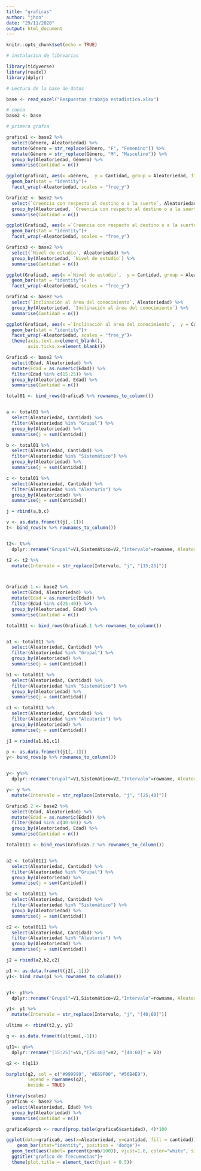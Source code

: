```yaml
---
title: "graficas"
author: "jhon"
date: "29/11/2020"
output: html_document
---
```


```r
knitr::opts_chunk$set(echo = TRUE)
```


```r

# instalacion de librearias

library(tidyverse)
library(readxl)
library(dplyr)


```

```r
# Lectura de la base de datos 

base <- read_excel("Respuestas trabajo estadistica.xlsx")

# copia 
base2 <- base


```


```r


# primera grafca

grafica1 <- base2 %>% 
  select(Género, Aleatoriedad) %>% 
  mutate(Género = str_replace(Género, "F", "Femenino")) %>%
  mutate(Género = str_replace(Género, "M", "Masculino")) %>% 
  group_by(Aleatoriedad, Género) %>% 
  summarise(Cantidad = n())

ggplot(grafica1, aes(x =Género,  y = Cantidad, group = Aleatoriedad, fill = Género))+
  geom_bar(stat = "identity")+
  facet_wrap(~Aleatoriedad, scales = "free_y")
```


```r
Grafica2 <- base2 %>% 
  select(`Creencia con respecto al destino o a la suerte`, Aleatoriedad) %>% 
  group_by(Aleatoriedad, `Creencia con respecto al destino o a la suerte`) %>% 
  summarise(Cantidad = n())

ggplot(Grafica2, aes(x =`Creencia con respecto al destino o a la suerte`,  y = Cantidad, group = Aleatoriedad, fill = `Creencia con respecto al destino o a la suerte`))+
  geom_bar(stat = "identity")+
  facet_wrap(~Aleatoriedad, scales = "free_y")
```
```r
Grafica3 <- base2 %>% 
  select(`Nivel de estudio`, Aleatoriedad) %>% 
  group_by(Aleatoriedad, `Nivel de estudio`) %>% 
  summarise(Cantidad = n())

ggplot(Grafica3, aes(x =`Nivel de estudio`,  y = Cantidad, group = Aleatoriedad, fill = `Nivel de estudio`))+
  geom_bar(stat = "identity")+
  facet_wrap(~Aleatoriedad, scales = "free_y")
```
```r
Grafica4 <- base2 %>% 
  select(`Inclinación al área del conocimiento`, Aleatoriedad) %>% 
  group_by(Aleatoriedad, `Inclinación al área del conocimiento`) %>% 
  summarise(Cantidad = n())

ggplot(Grafica4, aes(x =`Inclinación al área del conocimiento`,  y = Cantidad, group = Aleatoriedad, fill = `Inclinación al área del conocimiento`))+
  geom_bar(stat = "identity")+
  facet_wrap(~Aleatoriedad, scales = "free_y")+
  theme(axis.text.x=element_blank(),
        axis.ticks.x=element_blank())
```
```r
Grafica5 <- base2 %>% 
  select(Edad, Aleatoriedad) %>% 
  mutate(Edad = as.numeric(Edad)) %>% 
  filter(Edad %in% c(15:25)) %>% 
  group_by(Aleatoriedad, Edad) %>% 
  summarise(Cantidad = n())

total01 <- bind_rows(Grafica5 %>% rownames_to_column())


a <- total01 %>% 
  select(Aleatoriedad, Cantidad) %>% 
  filter(Aleatoriedad %in% "Grupal") %>% 
  group_by(Aleatoriedad) %>% 
  summarise(j = sum(Cantidad))

b <- total01 %>% 
  select(Aleatoriedad, Cantidad) %>% 
  filter(Aleatoriedad %in% "Sistemático") %>% 
  group_by(Aleatoriedad) %>% 
  summarise(j = sum(Cantidad))

c <- total01 %>% 
  select(Aleatoriedad, Cantidad) %>% 
  filter(Aleatoriedad %in% "Aleatorio") %>% 
  group_by(Aleatoriedad) %>% 
  summarise(j = sum(Cantidad))

j = rbind(a,b,c)

v <- as.data.frame(t(j[,-1]))
t<- bind_rows(v %>% rownames_to_column())


t2<- t%>%
  dplyr::rename("Grupal"=V1,Sistemático=V2,"Intervalo"=rowname, Aleatorio = V3)

t2 <- t2 %>% 
  mutate(Intervalo = str_replace(Intervalo, "j", "[15;25]"))




```
```r
Grafica5.1 <- base2 %>% 
  select(Edad, Aleatoriedad) %>% 
  mutate(Edad = as.numeric(Edad)) %>% 
  filter(Edad %in% c(25:40)) %>% 
  group_by(Aleatoriedad, Edad) %>% 
  summarise(Cantidad = n())

total011 <- bind_rows(Grafica5.1 %>% rownames_to_column())


a1 <- total011 %>% 
  select(Aleatoriedad, Cantidad) %>% 
  filter(Aleatoriedad %in% "Grupal") %>% 
  group_by(Aleatoriedad) %>% 
  summarise(j = sum(Cantidad))

b1 <- total011 %>% 
  select(Aleatoriedad, Cantidad) %>% 
  filter(Aleatoriedad %in% "Sistemático") %>% 
  group_by(Aleatoriedad) %>% 
  summarise(j = sum(Cantidad))

c1 <- total011 %>% 
  select(Aleatoriedad, Cantidad) %>% 
  filter(Aleatoriedad %in% "Aleatorio") %>% 
  group_by(Aleatoriedad) %>% 
  summarise(j = sum(Cantidad))

j1 = rbind(a1,b1,c1)

p <- as.data.frame(t(j1[,-1]))
y<- bind_rows(p %>% rownames_to_column())


y<- y%>%
  dplyr::rename("Grupal"=V1,Sistemático=V2,"Intervalo"=rowname, Aleatorio = V3)

y<- y %>% 
  mutate(Intervalo = str_replace(Intervalo, "j", "[25;40]"))


```
```r
Grafica5.2 <- base2 %>% 
  select(Edad, Aleatoriedad) %>% 
  mutate(Edad = as.numeric(Edad)) %>% 
  filter(Edad %in% c(40:60)) %>% 
  group_by(Aleatoriedad, Edad) %>% 
  summarise(Cantidad = n())

total0111 <- bind_rows(Grafica5.2 %>% rownames_to_column())


a2 <- total0111 %>% 
  select(Aleatoriedad, Cantidad) %>% 
  filter(Aleatoriedad %in% "Grupal") %>% 
  group_by(Aleatoriedad) %>% 
  summarise(j = sum(Cantidad))

b2 <- total0111 %>% 
  select(Aleatoriedad, Cantidad) %>% 
  filter(Aleatoriedad %in% "Sistemático") %>% 
  group_by(Aleatoriedad) %>% 
  summarise(j = sum(Cantidad))

c2 <- total0111 %>% 
  select(Aleatoriedad, Cantidad) %>% 
  filter(Aleatoriedad %in% "Aleatorio") %>% 
  group_by(Aleatoriedad) %>% 
  summarise(j = sum(Cantidad))

j2 = rbind(a2,b2,c2)

p1 <- as.data.frame(t(j2[,-1]))
y1<- bind_rows(p1 %>% rownames_to_column())


y1<- y1%>%
  dplyr::rename("Grupal"=V1,Sistemático=V2,"Intervalo"=rowname, Aleatorio = V3)

y1<- y1 %>% 
  mutate(Intervalo = str_replace(Intervalo, "j", "[40;60]"))


```


```r
ultima <- rbind(t2,y, y1)

q <- as.data.frame(t(ultima[,-1]))

q11<- q%>%
  dplyr::rename("[15:25]"=V1,"[25:40]"=V2, "[40:60]" = V3)

q2 <- t(q11)

```

```r

barplot(q2, col = c("#999999", "#E69F00", "#56B4E9"),
        legend = rownames(q2),
        beside = TRUE)


```

```r
library(scales)
grafica6 <- base2 %>% 
  select(Aleatoriedad, Edad) %>% 
  group_by(Aleatoriedad) %>% 
  summarise(cantidad = n())

grafica6$prob <- round(prop.table(grafica6$cantidad), 4)*100

ggplot(data=grafica6, aes(x=Aleatoriedad, y=cantidad, fill = cantidad)) + 
    geom_bar(stat="identity", position = 'dodge')+
  geom_text(aes(label= percent(prob/100)), vjust=1.6, color="white", size=3.5)+
  ggtitle("grafico de frecuencias")+
  theme(plot.title = element_text(hjust = 0.5))
```



